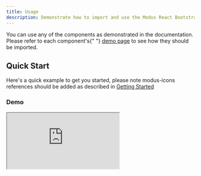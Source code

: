 ```yaml
---
title: Usage
description: Demonstrate how to import and use the Modus React Bootstrap components.
---
```



<article id="main" className="pr-3">
  <p>
    You can use any of the components as demonstrated in the documentation.
    Please refer to each component's{" "}
    <a href="/components/cards/">demo page</a> to see how they should be
    imported.
  </p>
  <h2 id="quick-start" className="h1 font-weight-bold mt-5">
    Quick Start
    <a
      className="header-link text-light text-decoration-none font-weight-normal"
      href="#quick-start"
      aria-label="anchor"
    ></a>
  </h2>
  <p>Here's a quick example to get you started, please note modus-icons references should be added as described in <a
      href="/getting-started#stylesheets"
    >
      Getting Started
    </a>
    </p>

<CodeHighlight code={UsageExample} />

  <h3 id="demo" className="font-weight-bold mt-3">
    Demo
  </h3>
  <div style={{ position: "relative", display: "flex" }}>
    <iframe
      src="https://codesandbox.io/embed/confident-benz-2dwlu?fontsize=14&hidenavigation=1&theme=dark"
      style={{
        width: "100%",
        height: "500px",
        border: 0,
        borderRadius: "4px",
        overflow: "hidden",
      }}
      title="confident-benz-2dwlu"
      sandbox="allow-modals allow-forms allow-popups allow-scripts allow-same-origin"
    ></iframe>
  </div>
</article>
